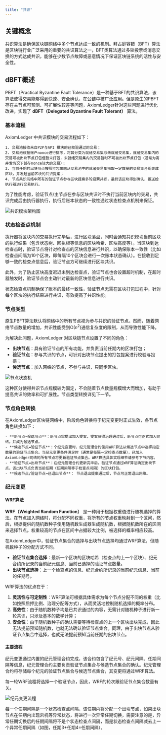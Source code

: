 ```yaml
---
title: "共识"
---
```


## 关键概念

共识算法是确保区块链网络中多个节点达成一致的机制。拜占庭容错（BFT）算法是区块链行业广泛采用的重要的共识算法之一，BFT类算法通过多轮投票或消息交换的方式达成共识，能够在少数节点故障或恶意情况下保证区块链系统的活性与安全性。

## dBFT概述

PBFT（Practical Byzantine Fault Tolerance）是一种基于BFT的共识算法，该算法使得交易能够得到快速、安全确认，在公链中被广泛应用。但是原生的PBFT存在主节点可预测、可扩展性较差等问题，AxiomLedger针对这些问题进行优化改进，实现了 **dBFT（Delegated Byzantine Fault Tolerant）** 算法。

### 基本流程

AxiomLedger 中共识模块的交易流程如下：

    1. 交易池接收来自P2P与API 模块的已校验通过的交易；
    2. 交易池根据账户nonce进行排序，将其分类为就绪交易集与未就绪交易集，就绪交易集内的交易可被出块节点打包但暂未打包，未就绪交易集内的交易暂时不可被出块节点打包（通常为高并发情况下暂存nonce较大的交易）；
    3. 当前任期的出块节点按照打包策略从交易池中的就绪交易集捞取一定数量的交易集合组装成区块，并发起当前区块的共识提案；
    4. 节点共识网络中所有的验证节点参与区块提案多轮投票共识，最终该区块得到确认，推送给执行器进行交易执行。

<Warning color="yellow">
    为了性能考虑，验证节点/主节点在参与区块共识时不执行当前区块内的交易，共识完成后由执行器执行，执行后账本状态的一致性通过状态检查点机制来保证。
</Warning>

![共识模块架构图](/zh/images/system-design/consensus-architecture-zh.png)

### 状态检查点机制

执行器将区块内的交易执行完毕后，进行区块落盘，同时会通知共识模块当前区块的执行结果（包含状态树、回执根等信息的区块哈希、区块高度等）。当区块到达检查点时，验证节点将针对检查点的区块信息进行共识，以确保账本一致性（比如检查点间隔为10个区块，即每隔10个区块会进行一次账本状态确认）。在接收到足够一致的检查点信息后，验证节点方可继续进行区块共识。

此外，为了防止区块高度迟迟未到达检查点，验证节点也会设置超时机制，在超时器触发时，验证节点会主动针对最新的区块信息进行共识。

状态检查点机制确保了账本的最终一致性，验证节点无需在区块打包过程中，针对每个区块的执行结果进行共识，有效提高了共识性能。

### 节点类型

原生PBFT算法默认将网络中的所有节点视为参与共识的验证节点。然而，随着网络节点数量的增加，共识性能受到O($n^2$)通信复杂度的限制，从而导致性能下降。

为解决此问题，AxiomLedger 对区块链节点设置了不同的角色：

- **出块节点**：具有验证节点的所有功能，并负责当前任期内的区块打包；
- **验证节点**：参与共识的节点，可针对出块节点提出的打包提案进行校验与投票；
- **候选节点**：加入网络的节点，不参与共识，只同步区块。


![节点状态机](/zh/images/system-design/node-state-machine-zh.png)

这种区分使得共识节点规模较为固定，不会随着节点数量规模增大而增加，有助于提高共识的效率和可扩展性。节点类型转换详见下一节。

### 节点角色转换

在AxiomLedger区块链网络中，阶段角色转换将于纪元变更时正式生效，各节点角色转换如下：

    - **新节点→候选节点**：新节点需提出加入提案，提案获得治理通过后，新节点可正式加入网络，并成为候选节点。
    - **候选节点↔验证节点**：个纪元变更时，纪元管理合约使用WRF算法从候选节点中选择指定数量的验证节点集合。当纪元变更条件满足时（通常是每隔一定检查点数量），已加入AxiomLedger网络的所有节点将更新验证节点集合。WRF算法具体实现细节请参考下节内容。
    - **验证节点↔出块节点**：在纪元管理合约更新完毕后，验证节点通过WRF算法确定出块节点，该出块节点负责当前任期（任期间隔等于检查点间隔）的区块打包。
    - **候选节点/验证节点↔已退出节点**： 节点退出提案通过后，节点可正常退出网络。

### 纪元变更

#### WRF算法

 **WRF（Weighted Random Function）** 是一种用于根据权重值进行随机选择的算法。在节点加入网络时，将分配不同权重，将所有的节点权重映射到一个区间，然后，根据提供的随机数种子使用随机数生成器生成随机数，根据随机数所在的区间来选择节点。权重较高的节点在区间中占据较大比例，被选择的概率相应较高。

在AxiomLedger中，验证节点集合的选择与出块节点选择均通过WRF算法，但随机数种子的分配方式不同。

- **验证节点集合选择**：最新一个区块的区块哈希（检查点的上一个区块）、纪元合约所记录的当前纪元信息、当前已选择的验证节点数量。
- **出块节点选择**：上一个检查点的信息、纪元合约所记录的当前纪元信息、当前的任期号。

WRF算法的优点在于：

1. **灵活性与可定制性**：WRF算法可根据具体需求为每个节点分配不同的权重（比如按照质押比例、治理分配等方式），从而灵活地控制随机选择的概率分布。
2. **高效性**：由于随机数种子均是已共识通过的内容，无需针对随机种子进行新一轮共识，只涉及基本的数学计算；
3. **安全性**：由于随机数种子的确认需要等待检查点的上一个区块出块完成，因此无法提前预知随机数，也就无法确认验证节点集合。同理，由于出块节点从验证节点集合中选择，也就无法提前预知当前任期的出块节点。

#### 主要流程

纪元变更通过内置的纪元管理合约完成，该合约包含了纪元号、纪元间隔、任期间隔等信息，纪元管理合约主要负责验证节点集合与候选节点集合的确认。纪元管理合约将存储每个纪元的验证节点集合与候选节点集合，其变更将通过WRF算法。

<Warning>
    每一轮WRF流程将选择一个验证节点，因此，WRF的轮次跟验证节点集合数量有关。
</Warning>

![纪元变更流程](/zh/images/system-design/epoch-change-zh.png)

每一个任期间隔是一个状态检查点间隔，该任期内将分配一个出块节点，如果出块节点在任期内出现宕机等异常状态，将进行一次异常任期切换，需要注意的是，异常任期切换后的任期间隔将不是个状态检查点间隔，而是状态检查点间隔减去上一个异常任期间隔（如图，任期3+任期4=任期间隔）。